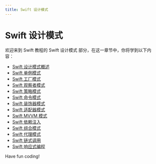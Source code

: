 ```yaml
---
title: Swift 设计模式
---
```


# Swift 设计模式

欢迎来到 Swift 教程的 Swift 设计模式 部分，在这一章节中，你将学到以下内容：

- [Swift 设计模式概述](./0-swift-design-patterns-overview.mdx)
- [Swift 单例模式](./1-swift-singleton-pattern.mdx)
- [Swift 工厂模式](./2-swift-factory-pattern.mdx)
- [Swift 观察者模式](./3-swift-observer-pattern.mdx)
- [Swift 策略模式](./4-swift-strategy-pattern.mdx)
- [Swift 命令模式](./5-swift-command-mode.mdx)
- [Swift 装饰器模式](./6-swift-decorator-pattern.mdx)
- [Swift 适配器模式](./7-swift-adapter-pattern.mdx)
- [Swift MVVM 模式](./8-swift-mvvm-mode.mdx)
- [Swift 依赖注入](./9-swift-dependency-injection.mdx)
- [Swift 组合模式](./10-swift-combination-pattern.mdx)
- [Swift 代理模式](./11-swift-proxy-mode.mdx)
- [Swift 链式调用](./12-swift-chain-call.mdx)
- [Swift 响应式编程](./13-swift-responsive-programming.mdx)

Have fun coding!